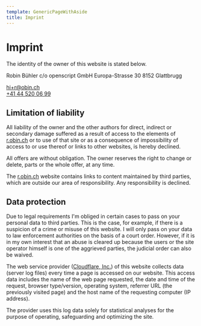 ```yaml
---
template: GenericPageWithAside
title: Imprint
---
```


# Imprint

The identity of the owner of this website is stated below.

Robin Bühler
c/o openscript GmbH
Europa-Strasse 30
8152 Glattbrugg

<a href="mailto:hi+r@obin.ch">hi+r@obin.ch</a>
<br />
<a href="tel:+41445200699">+41 44 520 06 99</a>

## Limitation of liability

All liability of the owner and the other authors for direct, indirect or secondary damage suffered as a result of access to the elements of [r.obin.ch](https://r.obin.ch) or to use of that site or as a consequence of impossibility of access to or use thereof or links to other websites, is hereby declined.

All offers are without obligation. The owner reserves the right to change or delete, parts or the whole offer, at any time.

The [r.obin.ch](https://r.obin.ch) website contains links to content maintained by third parties, which are outside our area of responsibility. Any responsibility is declined.

## Data protection

Due to legal requirements I'm obliged in certain cases to pass on your personal data to third parties. This is the case, for example, if there is a suspicion of a crime or misuse of this website. I will only pass on your data to law enforcement authorities on the basis of a court order. However, if it is in my own interest that an abuse is cleared up because the users or the site operator himself is one of the aggrieved parties, the judicial order can also be waived.

The web service provider ([Cloudflare, Inc.](https://www.cloudflare.com/)) of this website collects data (server log files) every time a page is accessed on our website. This access data includes the name of the web page requested, the date and time of the request, browser type/version, operating system, referrer URL (the previously visited page) and the host name of the requesting computer (IP address).

The provider uses this log data solely for statistical analyses for the purpose of operating, safeguarding and optimizing the site.
